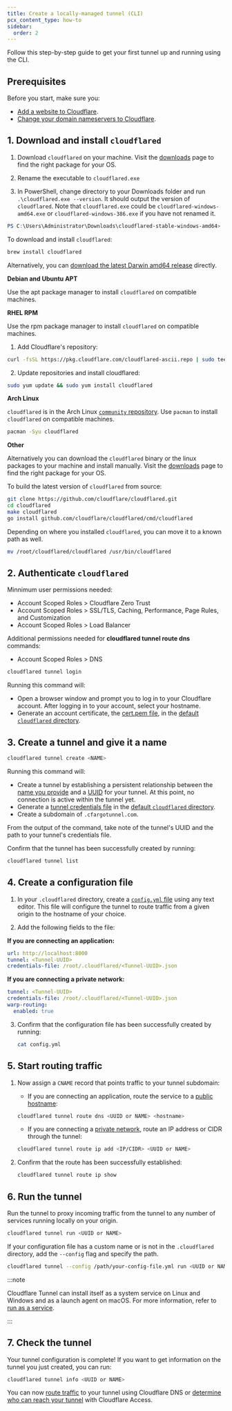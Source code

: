 ```yaml
---
title: Create a locally-managed tunnel (CLI)
pcx_content_type: how-to
sidebar:
  order: 2
---
```



Follow this step-by-step guide to get your first tunnel up and running using the CLI.

## Prerequisites

Before you start, make sure you:

- [Add a website to Cloudflare](/fundamentals/setup/manage-domains/add-site/).
- [Change your domain nameservers to Cloudflare](/dns/zone-setups/full-setup/setup/).

## 1. Download and install `cloudflared`

<Tabs> <TabItem label="Windows">

1. Download `cloudflared` on your machine. Visit the [downloads](/cloudflare-one/connections/connect-networks/downloads/) page to find the right package for your OS.

2. Rename the executable to `cloudflared.exe`

3. In PowerShell, change directory to your Downloads folder and run `.\cloudflared.exe --version`. It should output the version of `cloudflared`. Note that `cloudflared.exe` could be `cloudflared-windows-amd64.exe` or `cloudflared-windows-386.exe` if you have not renamed it.

```powershell
PS C:\Users\Administrator\Downloads\cloudflared-stable-windows-amd64> .\cloudflared.exe --version
```

</TabItem> <TabItem label="macOS">

To download and install `cloudflared`:

```sh
brew install cloudflared
```

Alternatively, you can [download the latest Darwin amd64 release](/cloudflare-one/connections/connect-networks/downloads/) directly.

</TabItem> <TabItem label="Linux">

**Debian and Ubuntu APT**

Use the apt package manager to install `cloudflared` on compatible machines.

<Render file="tunnel/cloudflared-debian-install" />

**RHEL RPM**

Use the rpm package manager to install `cloudflared` on compatible machines.

1. Add Cloudflare's repository:

```sh
curl -fsSL https://pkg.cloudflare.com/cloudflared-ascii.repo | sudo tee /etc/yum.repos.d/cloudflared.repo
```

2. Update repositories and install cloudflared:

```sh
sudo yum update && sudo yum install cloudflared
```

**Arch Linux**

`cloudflared` is in the Arch Linux [`community` repository](https://wiki.archlinux.org/title/official_repositories#community).
Use `pacman` to install `cloudflared` on compatible machines.

```sh
pacman -Syu cloudflared
```

**Other**

Alternatively you can download the `cloudflared` binary or the linux packages to your machine and install manually. Visit the [downloads](/cloudflare-one/connections/connect-networks/downloads/) page to find the right package for your OS.

</TabItem> <TabItem label="build from source">

To build the latest version of `cloudflared` from source:

```sh
git clone https://github.com/cloudflare/cloudflared.git
cd cloudflared
make cloudflared
go install github.com/cloudflare/cloudflared/cmd/cloudflared
```

Depending on where you installed `cloudflared`, you can move it to a known path as well.

```sh
mv /root/cloudflared/cloudflared /usr/bin/cloudflared
```

</TabItem> </Tabs>

## 2. Authenticate `cloudflared`

Minnimum user permissions needed:
- Account Scoped Roles > Cloudflare Zero Trust
- Account Scoped Roles > SSL/TLS, Caching, Performance, Page Rules, and Customization
- Account Scoped Roles > Load Balancer

Additional permissions needed for **cloudflared tunnel route dns** commands:
- Account Scoped Roles > DNS

```sh
cloudflared tunnel login
```

Running this command will:

- Open a browser window and prompt you to log in to your Cloudflare account. After logging in to your account, select your hostname.
- Generate an account certificate, the [cert.pem file](/cloudflare-one/connections/connect-networks/get-started/tunnel-useful-terms/#certpem), in the [default `cloudflared` directory](/cloudflare-one/connections/connect-networks/get-started/tunnel-useful-terms/#default-cloudflared-directory).

## 3. Create a tunnel and give it a name

```sh
cloudflared tunnel create <NAME>
```

Running this command will:

- Create a tunnel by establishing a persistent relationship between the [name you provide](/cloudflare-one/connections/connect-networks/get-started/tunnel-useful-terms/#tunnel-name) and a [UUID](/cloudflare-one/connections/connect-networks/get-started/tunnel-useful-terms/#tunnel-uuid) for your tunnel. At this point, no connection is active within the tunnel yet.
- Generate a [tunnel credentials file](/cloudflare-one/connections/connect-networks/get-started/tunnel-useful-terms/#credentials-file) in the [default `cloudflared` directory](/cloudflare-one/connections/connect-networks/get-started/tunnel-useful-terms/#default-cloudflared-directory).
- Create a subdomain of `.cfargotunnel.com`.

From the output of the command, take note of the tunnel's UUID and the path to your tunnel's credentials file.

Confirm that the tunnel has been successfully created by running:

```sh
cloudflared tunnel list
```

## 4. Create a configuration file

1. In your `.cloudflared` directory, create a [`config.yml` file](/cloudflare-one/connections/connect-networks/configure-tunnels/local-management/configuration-file/) using any text editor. This file will configure the tunnel to route traffic from a given origin to the hostname of your choice.

2. Add the following fields to the file:

**If you are connecting an application:**

```yml
url: http://localhost:8000
tunnel: <Tunnel-UUID>
credentials-file: /root/.cloudflared/<Tunnel-UUID>.json
```

**If you are connecting a private network:**

```yml
tunnel: <Tunnel-UUID>
credentials-file: /root/.cloudflared/<Tunnel-UUID>.json
warp-routing:
  enabled: true
```

3. Confirm that the configuration file has been successfully created by running:

   ```sh
   cat config.yml
   ```

## 5. Start routing traffic

1. Now assign a `CNAME` record that points traffic to your tunnel subdomain:

   - If you are connecting an application, route the service to a [public hostname](/cloudflare-one/connections/connect-networks/routing-to-tunnel/):

   ```sh
   cloudflared tunnel route dns <UUID or NAME> <hostname>
   ```

   - If you are connecting a [private network](/cloudflare-one/connections/connect-networks/private-net/), route an IP address or CIDR through the tunnel:

   ```sh
   cloudflared tunnel route ip add <IP/CIDR> <UUID or NAME>
   ```

2. Confirm that the route has been successfully established:

   ```sh
   cloudflared tunnel route ip show
   ```

## 6. Run the tunnel

Run the tunnel to proxy incoming traffic from the tunnel to any number of services running locally on your origin.

```sh
cloudflared tunnel run <UUID or NAME>
```

If your configuration file has a custom name or is not in the `.cloudflared` directory, add the `--config` flag and specify the path.

```sh
cloudflared tunnel --config /path/your-config-file.yml run <UUID or NAME>
```

:::note

Cloudflare Tunnel can install itself as a system service on Linux and Windows and as a launch agent on macOS. For more information, refer to [run as a service](/cloudflare-one/connections/connect-networks/configure-tunnels/local-management/as-a-service/).

:::

## 7. Check the tunnel

Your tunnel configuration is complete! If you want to get information on the tunnel you just created, you can run:

```sh
cloudflared tunnel info <UUID or NAME>
```

You can now [route traffic](/cloudflare-one/connections/connect-networks/routing-to-tunnel/) to your tunnel using Cloudflare DNS or [determine who can reach your tunnel](/cloudflare-one/policies/access/) with Cloudflare Access.

<Render file="access/secure-tunnel-with-access" />
